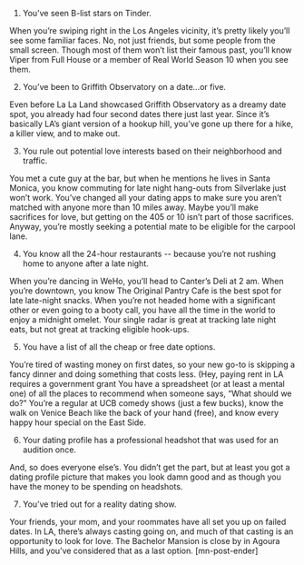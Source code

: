 
 1. You’ve seen B-list stars on Tinder.

 
When you’re swiping right in the Los Angeles vicinity, it’s pretty likely you’ll see some familiar faces. No, not just friends, but some people from the small screen. Though most of them won’t list their famous past, you’ll know Viper from Full House or a member of Real World Season 10 when you see them.  
 
 2. You’ve been to Griffith Observatory on a date...or five.

 
Even before La La Land showcased Griffith Observatory as a dreamy date spot, you already had four second dates there just last year. Since it’s basically LA’s giant version of a hookup hill, you’ve gone up there for a hike, a killer view, and to make out.
 
 3. You rule out potential love interests based on their neighborhood and traffic.


You met a cute guy at the bar, but when he mentions he lives in Santa Monica, you know commuting for late night hang-outs from Silverlake just won’t work. You’ve changed all your dating apps to make sure you aren’t matched with anyone more than 10 miles away. Maybe you’ll make sacrifices for love, but getting on the 405 or 10 isn’t part of those sacrifices. Anyway, you’re mostly seeking a potential mate to be eligible for the carpool lane.
 
4. You know all the 24-hour restaurants -- because you’re not rushing home to anyone after a late night.

When you’re dancing in WeHo, you’ll head to Canter’s Deli at 2 am. When you’re downtown, you know The Original Pantry Cafe is the best spot for late late-night snacks. When you’re not headed home with a significant other or even going to a booty call, you have all the time in the world to enjoy a midnight omelet. Your single radar is great at tracking late night eats, but not great at tracking eligible hook-ups.
 
5. You have a list of all the cheap or free date options.

 
You’re tired of wasting money on first dates, so your new go-to is skipping a fancy dinner and doing something that costs less. (Hey, paying rent in LA requires a government grant You have a spreadsheet (or at least a mental one) of all the places to recommend when someone says, “What should we do?” You’re a regular at UCB comedy shows (just a few bucks), know the walk on Venice Beach like the back of your hand (free), and know every happy hour special on the East Side.
 
6. Your dating profile has a professional headshot that was used for an audition once.

 
And, so does everyone else’s. You didn’t get the part, but at least you got a dating profile picture that makes you look damn good and as though you have the money to be spending on headshots.
 
7. You’ve tried out for a reality dating show.

 
Your friends, your mom, and your roommates have all set you up on failed dates. In LA, there’s always casting going on, and much of that casting is an opportunity to look for love. The Bachelor Mansion is close by in Agoura Hills, and you’ve considered that as a last option. [mn-post-ender] 
